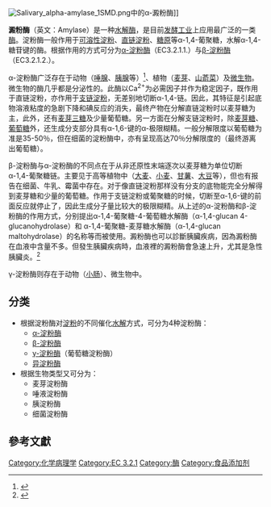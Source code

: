 [[File:Salivary_alpha-amylase_1SMD.png|thumb]]中的α-澱粉酶]]

'''澱粉酶'''（英文：Amylase）是一种[[水解酶|水解酶]]，是目前[[发酵工业|发酵工业]]上应用最广泛的一类[[酶|酶]]。淀粉酶一般作用于[[可溶性淀粉|可溶性淀粉]]、[[直链淀粉|直链淀粉]]、[[糖原|糖原]]等α-1,4-葡聚糖，水解α-1,4-糖苷键的酶。根据作用的方式可分为[[α-淀粉酶|α-淀粉酶]]（EC3.2.1.1.）与[[β-淀粉酶|β-淀粉酶]]（EC3.2.1.2.）。

α-淀粉酶广泛存在于动物（[[唾腺|唾腺]]、[[胰腺|胰腺]]等）<ref>{{Cite book|title=解剖生理學|publisher=世貿}}</ref>、植物（[[麦芽|麦芽]]、[[山萮菜|山萮菜]]）及[[微生物|微生物]]。微生物的酶几乎都是分泌性的。此酶以Ca<sup>2+</sup>为必需因子并作为稳定因子，既作用于直链淀粉，亦作用于[[支链淀粉|支链淀粉]]，无差别地切断α-1,4-链。因此，其特征是引起底物溶液粘度的急剧下降和碘反应的消失，最终产物在分解直链淀粉时以麦芽糖为主，此外，还有[[麦芽三糖|麦芽三糖]]及少量葡萄糖。另一方面在分解支链淀粉时，除[[麦芽糖|麦芽糖]]、[[葡萄糖|葡萄糖]]外，还生成分支部分具有α-1,6-键的α-极限糊精。一般分解限度以葡萄糖为准是35-50％，但在细菌的淀粉酶中，亦有呈现高达70％分解限度的（最终游离出葡萄糖）。

β-淀粉酶与α-淀粉酶的不同点在于从非还原性末端逐次以麦芽糖为单位切断α-1,4-葡聚糖链。主要见于高等植物中（[[大麦|大麦]]、[[小麦|小麦]]、[[番薯|甘薯]]、[[大豆|大豆]]等），但也有报告在细菌、牛乳、霉菌中存在。对于像直链淀粉那样没有分支的底物能完全分解得到麦芽糖和少量的葡萄糖。作用于支链淀粉或葡聚糖的时候，切断至α-1,6-键的前面反应就停止了，因此生成分子量比较大的极限糊精。从上述的α-淀粉酶和β-淀粉酶的作用方式，分别提出α-1,4-葡聚糖-4-葡萄糖水解酶（α-1,4-glucan 4-glucanohydrolase）和 α-1,4-葡聚糖-麦芽糖水解酶（α-1,4-glucan maltohydrolase）的名称等而被使用。澱粉酶也可以診斷胰臟疾病，因為澱粉酶在血液中含量不多。但發生胰臟疾病時，血液裡的澱粉酶會急速上升，尤其是急性胰臟炎。<ref>{{Cite web |last=檢驗醫學科 |title=Amylase澱粉酶 |url=https://hlm.tzuchi.com.tw/mt/index.php/item/2019-03-16-05-32-05/254-item-amylase |website=hlm.tzuchi.com.tw |language=zh-tw |access-date=2022-06-23}}</ref>

γ-淀粉酶则存在于动物（[[小肠|小肠]]）、微生物中。

==分类==
*根据淀粉酶对[[淀粉|淀粉]]的不同催化[[水解|水解]]方式，可分为4种淀粉酶：
**[[α-淀粉酶|α-淀粉酶]]
**[[β-淀粉酶|β-淀粉酶]]
**[[γ-淀粉酶|γ-淀粉酶]]（葡萄糖淀粉酶）
**[[异淀粉酶|异淀粉酶]]
*根据生物类型又可分为：
**麦芽淀粉酶
**唾液淀粉酶
**胰淀粉酶
**细菌淀粉酶

== 參考文獻 ==
{{reflist}}

{{糖水解酶}}
{{Authority control}}
[[Category:化学病理学|Category:化学病理学]]
[[Category:EC_3.2.1|Category:EC 3.2.1]]
[[Category:酶|Category:酶]]
[[Category:食品添加剂|Category:食品添加剂]]